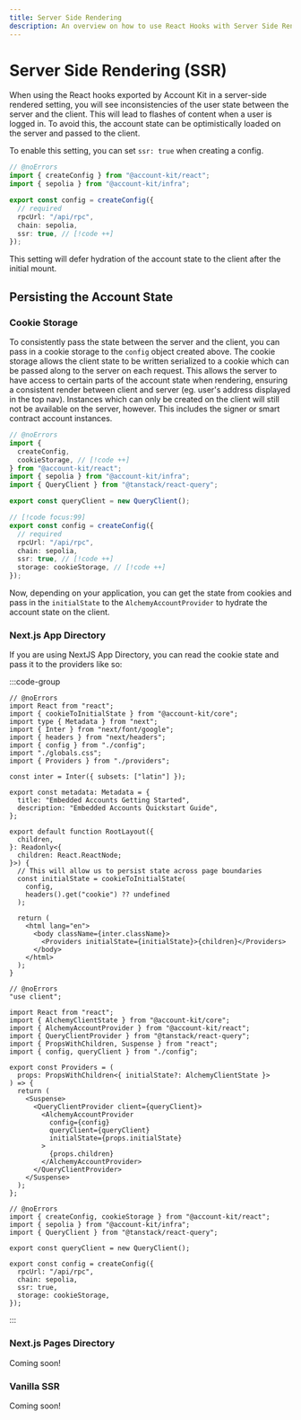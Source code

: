 ```yaml
---
title: Server Side Rendering
description: An overview on how to use React Hooks with Server Side Rendering
---
```


# Server Side Rendering (SSR)

When using the React hooks exported by Account Kit in a server-side rendered setting, you will see inconsistencies of the user state between the server and the client. This will lead to flashes of content when a user is logged in. To avoid this, the account state can be optimistically loaded on the server and passed to the client.

To enable this setting, you can set `ssr: true` when creating a config.

```ts twoslash [config.ts]
// @noErrors
import { createConfig } from "@account-kit/react";
import { sepolia } from "@account-kit/infra";

export const config = createConfig({
  // required
  rpcUrl: "/api/rpc",
  chain: sepolia,
  ssr: true, // [!code ++]
});
```

This setting will defer hydration of the account state to the client after the initial mount.

## Persisting the Account State

### Cookie Storage

To consistently pass the state between the server and the client, you can pass in a cookie storage to the `config` object created above. The cookie storage allows the client state to be written serialized to a cookie which can be passed along to the server on each request. This allows the server to have access to certain parts of the account state when rendering, ensuring a consistent render between client and server (eg. user's address displayed in the top nav). Instances which can only be created on the client will still not be available on the server, however. This includes the signer or smart contract account instances.

```ts twoslash [config.ts]
// @noErrors
import {
  createConfig,
  cookieStorage, // [!code ++]
} from "@account-kit/react";
import { sepolia } from "@account-kit/infra";
import { QueryClient } from "@tanstack/react-query";

export const queryClient = new QueryClient();

// [!code focus:99]
export const config = createConfig({
  // required
  rpcUrl: "/api/rpc",
  chain: sepolia,
  ssr: true, // [!code ++]
  storage: cookieStorage, // [!code ++]
});
```

Now, depending on your application, you can get the state from cookies and pass in the `initialState` to the `AlchemyAccountProvider` to hydrate the account state on the client.

### Next.js App Directory

If you are using NextJS App Directory, you can read the cookie state and pass it to the providers like so:

:::code-group

```tsx twoslash [layout.tsx]
// @noErrors
import React from "react";
import { cookieToInitialState } from "@account-kit/core";
import type { Metadata } from "next";
import { Inter } from "next/font/google";
import { headers } from "next/headers";
import { config } from "./config";
import "./globals.css";
import { Providers } from "./providers";

const inter = Inter({ subsets: ["latin"] });

export const metadata: Metadata = {
  title: "Embedded Accounts Getting Started",
  description: "Embedded Accounts Quickstart Guide",
};

export default function RootLayout({
  children,
}: Readonly<{
  children: React.ReactNode;
}>) {
  // This will allow us to persist state across page boundaries
  const initialState = cookieToInitialState(
    config,
    headers().get("cookie") ?? undefined
  );

  return (
    <html lang="en">
      <body className={inter.className}>
        <Providers initialState={initialState}>{children}</Providers>
      </body>
    </html>
  );
}
```

```tsx twoslash [providers.tsx]
// @noErrors
"use client";

import React from "react";
import { AlchemyClientState } from "@account-kit/core";
import { AlchemyAccountProvider } from "@account-kit/react";
import { QueryClientProvider } from "@tanstack/react-query";
import { PropsWithChildren, Suspense } from "react";
import { config, queryClient } from "./config";

export const Providers = (
  props: PropsWithChildren<{ initialState?: AlchemyClientState }>
) => {
  return (
    <Suspense>
      <QueryClientProvider client={queryClient}>
        <AlchemyAccountProvider
          config={config}
          queryClient={queryClient}
          initialState={props.initialState}
        >
          {props.children}
        </AlchemyAccountProvider>
      </QueryClientProvider>
    </Suspense>
  );
};
```

```tsx twoslash [config.ts]
// @noErrors
import { createConfig, cookieStorage } from "@account-kit/react";
import { sepolia } from "@account-kit/infra";
import { QueryClient } from "@tanstack/react-query";

export const queryClient = new QueryClient();

export const config = createConfig({
  rpcUrl: "/api/rpc",
  chain: sepolia,
  ssr: true,
  storage: cookieStorage,
});
```

:::

### Next.js Pages Directory

Coming soon!

### Vanilla SSR

Coming soon!

